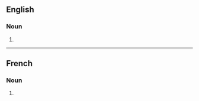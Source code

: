 ==English==

===Noun===
{{head|en|noun form}}

# {{plural of|embouchure|lang=en}}

----

==French==

===Noun===
{{head|fr|noun plural form|g=f}}

# {{plural of|embouchure|lang=fr}}